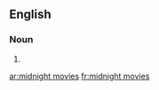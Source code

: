 ==English==

===Noun===
{{head|en|head=[[midnight]] [[movie]]s}}

# {{plural of|midnight movie}}

[[ar:midnight movies]]
[[fr:midnight movies]]